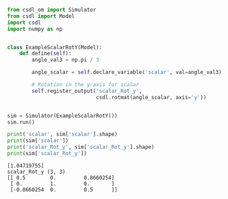 ```py
from csdl_om import Simulator
from csdl import Model
import csdl
import numpy as np


class ExampleScalarRotY(Model):
    def define(self):
        angle_val3 = np.pi / 3

        angle_scalar = self.declare_variable('scalar', val=angle_val3)

        # Rotation in the y-axis for scalar
        self.register_output('scalar_Rot_y',
                             csdl.rotmat(angle_scalar, axis='y'))


sim = Simulator(ExampleScalarRotY())
sim.run()

print('scalar', sim['scalar'].shape)
print(sim['scalar'])
print('scalar_Rot_y', sim['scalar_Rot_y'].shape)
print(sim['scalar_Rot_y'])
```


```scalar (1,)
[1.04719755]
scalar_Rot_y (3, 3)
[[ 0.5        0.         0.8660254]
 [ 0.         1.         0.       ]
 [-0.8660254  0.         0.5      ]]
```
